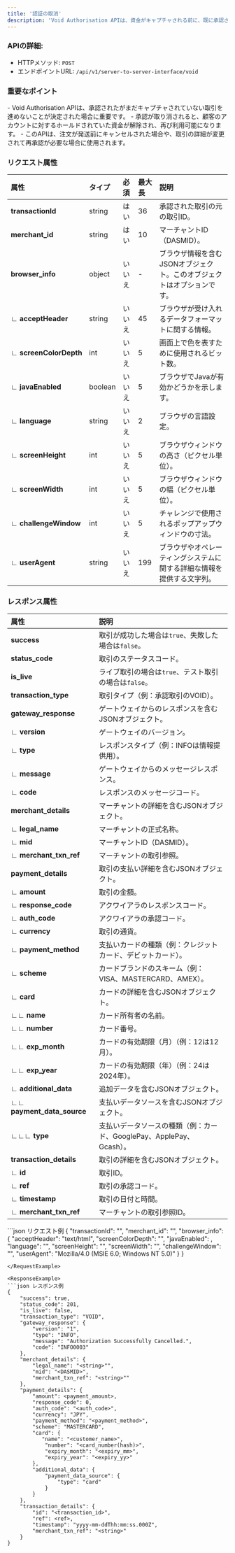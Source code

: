 ```yaml
---
title: '認証の取消'
description: 'Void Authorisation APIは、資金がキャプチャされる前に、既に承認された支払いをキャンセルして、顧客のアカウントに対するホールドを解除するために使用されます。'
---
```


### APIの詳細:
- HTTPメソッド: `POST`
- エンドポイントURL: `/api/v1/server-to-server-interface/void`

### 重要なポイント
<Info>
- Void Authorisation APIは、承認されたがまだキャプチャされていない取引を進めないことが決定された場合に重要です。
- 承認が取り消されると、顧客のアカウントに対するホールドされていた資金が解除され、再び利用可能になります。
- このAPIは、注文が発送前にキャンセルされた場合や、取引の詳細が変更されて再承認が必要な場合に使用されます。
</Info>

### リクエスト属性

| **属性**         | **タイプ**  | **必須**      | **最大長**    | **説明**                                                                           |
|:-----------------------|:----------|:--------------|:--------------|:-----------------------------------------------------------------------------------|
| **transactionId**       | string    | はい           | 36            | 承認された取引の元の取引ID。                                                        |
| **merchant_id**         | string    | はい           | 10            | マーチャントID（DASMID）。                                                           |
| **browser_info**        | object    | いいえ         | -             | ブラウザ情報を含むJSONオブジェクト。このオブジェクトはオプションです。                  |
| ∟ **acceptHeader**      | string    | いいえ         | 45            | ブラウザが受け入れるデータフォーマットに関する情報。                                   |
| ∟ **screenColorDepth**  | int       | いいえ         | 5             | 画面上で色を表すために使用されるビット数。                                           |
| ∟ **javaEnabled**       | boolean   | いいえ         | 5             | ブラウザでJavaが有効かどうかを示します。                                             |
| ∟ **language**          | string    | いいえ         | 2             | ブラウザの言語設定。                                                                |
| ∟ **screenHeight**      | int       | いいえ         | 5             | ブラウザウィンドウの高さ（ピクセル単位）。                                            |
| ∟ **screenWidth**       | int       | いいえ         | 5             | ブラウザウィンドウの幅（ピクセル単位）。                                             |
| ∟ **challengeWindow**   | int       | いいえ         | 5             | チャレンジで使用されるポップアップウィンドウの寸法。                                   |
| ∟ **userAgent**         | string    | いいえ         | 199           | ブラウザやオペレーティングシステムに関する詳細な情報を提供する文字列。                   |

### レスポンス属性

| **属性**         | **説明**                                                                           |
|:-----------------------|:-----------------------------------------------------------------------------------|
| **success**            | 取引が成功した場合は`true`、失敗した場合は`false`。                                   |
| **status_code**        | 取引のステータスコード。                                                            |
| **is_live**            | ライブ取引の場合は`true`、テスト取引の場合は`false`。                                  |
| **transaction_type**   | 取引タイプ（例：承認取引のVOID）。                                                    |
| **gateway_response**   | ゲートウェイからのレスポンスを含むJSONオブジェクト。                                  |
| ∟ **version**          | ゲートウェイのバージョン。                                                           |
| ∟ **type**             | レスポンスタイプ（例：INFOは情報提供用）。                                              |
| ∟ **message**          | ゲートウェイからのメッセージレスポンス。                                              |
| ∟ **code**             | レスポンスのメッセージコード。                                                       |
| **merchant_details**   | マーチャントの詳細を含むJSONオブジェクト。                                            |
| ∟ **legal_name**       | マーチャントの正式名称。                                                             |
| ∟ **mid**              | マーチャントID（DASMID）。                                                          |
| ∟ **merchant_txn_ref** | マーチャントの取引参照。                                                            |
| **payment_details**    | 取引の支払い詳細を含むJSONオブジェクト。                                             |
| ∟ **amount**           | 取引の金額。                                                                        |
| ∟ **response_code**    | アクワイアラのレスポンスコード。                                                      |
| ∟ **auth_code**        | アクワイアラの承認コード。                                                          |
| ∟ **currency**         | 取引の通貨。                                                                        |
| ∟ **payment_method**   | 支払いカードの種類（例：クレジットカード、デビットカード）。                            |
| ∟ **scheme**           | カードブランドのスキーム（例：VISA、MASTERCARD、AMEX）。                               |
| ∟ **card**             | カードの詳細を含むJSONオブジェクト。                                                 |
| ∟∟ **name**            | カード所有者の名前。                                                                 |
| ∟∟ **number**          | カード番号。                                                                         |
| ∟∟ **exp_month**       | カードの有効期限（月）（例：12は12月）。                                               |
| ∟∟ **exp_year**        | カードの有効期限（年）（例：24は2024年）。                                            |
| ∟ **additional_data**  | 追加データを含むJSONオブジェクト。                                                   |
| ∟∟ **payment_data_source** | 支払いデータソースを含むJSONオブジェクト。                                         |
| ∟∟∟ **type**           | 支払いデータソースの種類（例：カード、GooglePay、ApplePay、Gcash）。                    |
| **transaction_details**| 取引の詳細を含むJSONオブジェクト。                                                   |
| ∟ **id**               | 取引ID。                                                                            |
| ∟ **ref**              | 取引の承認コード。                                                                  |
| ∟ **timestamp**        | 取引の日付と時間。                                                                  |
| ∟ **merchant_txn_ref** | マーチャントの取引参照ID。                                                          |


<RequestExample>
```json リクエスト例
{
    "transactionId": "<transaction_id>",
    "merchant_id": "<DASMID>",
    "browser_info": {
        "acceptHeader": "text/html",
        "screenColorDepth": "<int>",
        "javaEnabled": <boolean>,
        "language": "<string>",
        "screenHeight": "<int>",
        "screenWidth": "<int>",
        "challengeWindow": "<int>",
        "userAgent": "Mozilla/4.0 (MSIE 6.0; Windows NT 5.0)"
    }
}

```
</RequestExample>

<ResponseExample>
```json レスポンス例
{
    "success": true,
    "status_code": 201,
    "is_live": false,
    "transaction_type": "VOID",
    "gateway_response": {
        "version": "1",
        "type": "INFO",
        "message": "Authorization Successfully Cancelled.",
        "code": "INFO0003"
    },
    "merchant_details": {
        "legal_name": "<string>"",
        "mid": "<DASMID>",
        "merchant_txn_ref": "<string>""
    },
    "payment_details": {
        "amount": <payment_amount>,
        "response_code": 0,
        "auth_code": "<auth_code>",
        "currency": "JPY",
        "payment_method": "<payment_method>",
        "scheme": "MASTERCARD",
        "card": {
           "name": "<customer_name>",
            "number": "<card_number(hash)>",
            "expiry_month": "<expiry_mm>",
            "expiry_year": "<expiry_yy>"
        },
        "additional_data": {
            "payment_data_source": {
                "type": "card"
            }
        }
    },
    "transaction_details": {
        "id": "<transaction_id>",
        "ref": <ref>,
        "timestamp": "yyyy-mm-ddThh:mm:ss.000Z",
        "merchant_txn_ref": "<string>"
    }
}
```
</ResponseExample>
